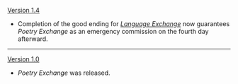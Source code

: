 {{Change History/Header}}
[[Version 1.4]]
* Completion of the good ending for ''[[Language Exchange]]'' now guarantees ''Poetry Exchange'' as an emergency commission on the fourth day afterward.
----
[[Version 1.0]]
* ''Poetry Exchange'' was released.
